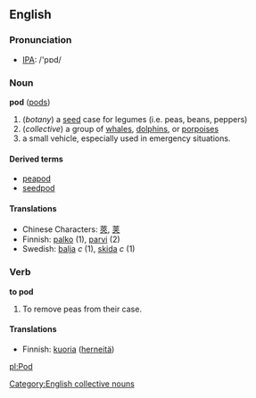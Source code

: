 ==English==
===Pronunciation===
* [[IPA]]: /'pɒd/
===Noun===
'''pod''' ([[pods]])

# (''botany'') a [[seed]] case for legumes (i.e. peas, beans, peppers)
# (''collective'') a group of [[whale]]s, [[dolphin]]s, or [[porpoise]]s
# a small vehicle, especially used in emergency situations.

====Derived terms====
*[[peapod]]
*[[seedpod]]
<!-- "peas in a pod" - what would the most dictionary-like version be? -->

====Translations====
*Chinese Characters: [[莢]], [[荚]]
*Finnish: [[palko]] (1), [[parvi]] (2)
*Swedish: [[balja]] ''c'' (1), [[skida]] ''c'' (1)

===Verb===
'''to pod'''

#To remove peas from their case.

====Translations====
*Finnish: [[kuoria]] ([[herne#Finnish|herneitä]])

[[Category:English collective nouns]]

[[pl:Pod]]